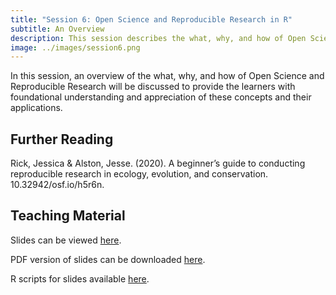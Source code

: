 ```yaml
---
title: "Session 6: Open Science and Reproducible Research in R"
subtitle: An Overview
description: This session describes the what, why, and how of Open Science and Reproducible Research in R.
image: ../images/session6.png
---
```



In this session, an overview of the what, why, and how of Open Science and Reproducible Research will be discussed to provide the learners with foundational understanding and appreciation of these concepts and their applications.

## Further Reading

Rick, Jessica & Alston, Jesse. (2020). A beginner’s guide to conducting reproducible research in ecology, evolution, and conservation. 10.32942/osf.io/h5r6n.

## Teaching Material

Slides can be viewed [here](https://oxford-ihtm.io/open-reproducible-science/session6.html).

PDF version of slides can be downloaded [here](https://oxford-ihtm.io/open-reproducible-science/pdf/session6-open-reproducible-science.pdf).

R scripts for slides available [here](https://github.com/OxfordIHTM/open-reproducible-science/blob/main/session6.Rmd).

